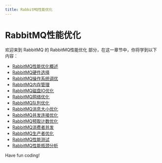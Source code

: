 ```yaml
---
title: RabbitMQ性能优化
---
```


# RabbitMQ性能优化

欢迎来到 RabbitMQ 的 RabbitMQ性能优化 部分，在这一章节中，你将学到以下内容：

- [RabbitMQ性能优化概述](./0-rabbitmq-performance-optimization-overview.mdx)
- [RabbitMQ硬件选择](./1-rabbitmq-hardware-selection.mdx)
- [RabbitMQ操作系统调优](./2-rabbitmq-operating-system-tuning.mdx)
- [RabbitMQ内存管理](./3-rabbitmq-memory-management.mdx)
- [RabbitMQ磁盘IO优化](./4-rabbitmq-disk-io-optimization.mdx)
- [RabbitMQ网络优化](./5-rabbitmq-network-optimization.mdx)
- [RabbitMQ队列优化](./6-rabbitmq-queue-optimization.mdx)
- [RabbitMQ消息大小优化](./7-rabbitmq-message-size-optimization.mdx)
- [RabbitMQ并发连接优化](./8-rabbitmq-concurrent-connection-optimization.mdx)
- [RabbitMQ预取计数优化](./9-rabbitmq-prefetch-count-optimization.mdx)
- [RabbitMQ消费者并发](./10-rabbitmq-consumer-concurrency.mdx)
- [RabbitMQ生产者优化](./11-rabbitmq-producer-optimization.mdx)
- [RabbitMQ性能测试](./12-rabbitmq-performance-test.mdx)
- [RabbitMQ性能瓶颈分析](./13-rabbitmq-performance-bottleneck-analysis.mdx)

Have fun coding!